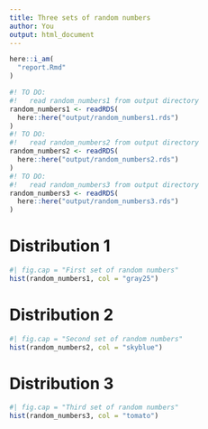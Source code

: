 ```yaml
---
title: Three sets of random numbers
author: You
output: html_document
---
```


```r
here::i_am(
  "report.Rmd"
)
```

```r
#! TO DO: 
#!   read random_numbers1 from output directory
random_numbers1 <- readRDS(
  here::here("output/random_numbers1.rds")
)
#! TO DO: 
#!   read random_numbers2 from output directory
random_numbers2 <- readRDS(
  here::here("output/random_numbers2.rds")
)
#! TO DO: 
#!   read random_numbers3 from output directory
random_numbers3 <- readRDS(
  here::here("output/random_numbers3.rds")
)
```

# Distribution 1

```r
#| fig.cap = "First set of random numbers"
hist(random_numbers1, col = "gray25")
```

# Distribution 2

```r
#| fig.cap = "Second set of random numbers"
hist(random_numbers2, col = "skyblue")
```

# Distribution 3

```r
#| fig.cap = "Third set of random numbers"
hist(random_numbers3, col = "tomato")
```
